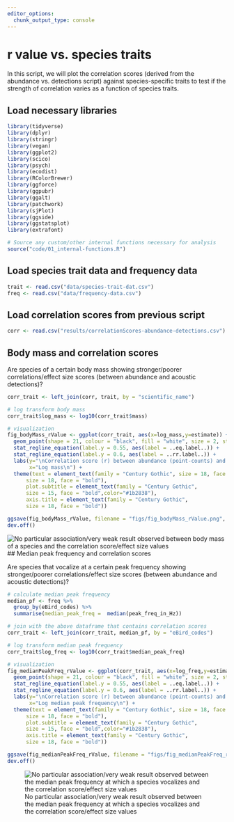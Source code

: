 ```yaml
---
editor_options: 
  chunk_output_type: console
---
```


# r value vs. species traits  

In this script, we will plot the correlation scores (derived from the abundance vs. detections script) against species-specific traits to test if the strength of correlation varies as a function of species traits.  

## Load necessary libraries
```r
library(tidyverse)
library(dplyr)
library(stringr)
library(vegan)
library(ggplot2)
library(scico)
library(psych)
library(ecodist)
library(RColorBrewer)
library(ggforce)
library(ggpubr)
library(ggalt)
library(patchwork)
library(sjPlot)
library(ggside)
library(ggstatsplot)
library(extrafont)

# Source any custom/other internal functions necessary for analysis
source("code/01_internal-functions.R")
```

## Load species trait data and frequency data
```r
trait <- read.csv("data/species-trait-dat.csv")
freq <- read.csv("data/frequency-data.csv")
```

## Load correlation scores from previous script  
```r
corr <- read.csv("results/correlationScores-abundance-detections.csv")
```

## Body mass and correlation scores  

Are species of a certain body mass showing stronger/poorer correlations/effect size scores (between abundance and acoustic detections)?
```r
corr_trait <- left_join(corr, trait, by = "scientific_name")

# log transform body mass
corr_trait$log_mass <- log10(corr_trait$mass)

# visualization
fig_bodyMass_rValue <- ggplot(corr_trait, aes(x=log_mass,y=estimate)) +  
  geom_point(shape = 21, colour = "black", fill = "white", size = 2, stroke = 1)+ geom_smooth(method="lm", se=TRUE, fullrange=FALSE, level=0.95,linetype="solid") +  theme_bw() +
  stat_regline_equation(label.y = 0.55, aes(label = ..eq.label..)) +
  stat_regline_equation(label.y = 0.6, aes(label = ..rr.label..)) +
  labs(y="\nCorrelation score (r) between abundance (point-counts) and acoustic detections", 
       x="Log mass\n") +
  theme(text = element_text(family = "Century Gothic", size = 18, face = "bold"),plot.title = element_text(family = "Century Gothic",
      size = 18, face = "bold"),
      plot.subtitle = element_text(family = "Century Gothic", 
      size = 15, face = "bold",color="#1b2838"),
      axis.title = element_text(family = "Century Gothic",
      size = 18, face = "bold"))

ggsave(fig_bodyMass_rValue, filename = "figs/fig_bodyMass_rValue.png", width = 14, height = 16, device = png(), units = "in", dpi = 300)
dev.off() 
```

![No particular association/very weak result observed between body mass of a species and the correlation score/effect size values](figs/fig_bodyMass_rValue.png)
## Median peak frequency and correlation scores  

Are species that vocalize at a certain peak frequency showing stronger/poorer correlations/effect size scores (between abundance and acoustic detections)?
```r
# calculate median peak frequency
median_pf <- freq %>%
  group_by(eBird_codes) %>%
  summarise(median_peak_freq =  median(peak_freq_in_Hz))

# join with the above dataframe that contains correlation scores
corr_trait <- left_join(corr_trait, median_pf, by = "eBird_codes")

# log transform median peak frequency
corr_trait$log_freq <- log10(corr_trait$median_peak_freq)

# visualization
fig_medianPeakFreq_rValue <- ggplot(corr_trait, aes(x=log_freq,y=estimate)) +  
  geom_point(shape = 21, colour = "black", fill = "white", size = 2, stroke = 1)+ geom_smooth(method="lm", se=TRUE, fullrange=FALSE, level=0.95,linetype="solid") +  theme_bw() +
  stat_regline_equation(label.y = 0.55, aes(label = ..eq.label..)) +
  stat_regline_equation(label.y = 0.6, aes(label = ..rr.label..)) +
  labs(y="\nCorrelation score (r) between abundance (point-counts) and acoustic detections", 
       x="Log median peak frequency\n") +
  theme(text = element_text(family = "Century Gothic", size = 18, face = "bold"),plot.title = element_text(family = "Century Gothic",
      size = 18, face = "bold"),
      plot.subtitle = element_text(family = "Century Gothic", 
      size = 15, face = "bold",color="#1b2838"),
      axis.title = element_text(family = "Century Gothic",
      size = 18, face = "bold"))

ggsave(fig_medianPeakFreq_rValue, filename = "figs/fig_medianPeakFreq_rValue.png", width = 14, height = 16, device = png(), units = "in", dpi = 300)
dev.off() 
```

![No particular association/very weak result observed between the median peak frequency at which a species vocalizes and the correlation score/effect size values](figs/fig_medianPeakFreq_rValue.png)
